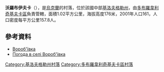 {{coord|48|17|38|N|31|12|28|E|scale:100000_region:UA|display=title}}

'''沃羅布伊夫卡'''（{{lang-uk|Вороб'ївка}}），是[[烏克蘭|烏克蘭]]的村落，位於該國中部[[基洛夫格勒州|基洛夫格勒州]]，由[[多布羅韋利奇基夫卡區|多布羅韋利奇基夫卡區]]負責管轄，面積1.02平方公里，海拔高度176米，2001年人口161，人口密度每平方公里157.8人。

==參考資料==
* [http://gska2.rada.gov.ua/pls/z7502/A005?rdat1=11.11.2008&rf7571=16612 Вороб'ївка]{{dead link|date=2018年3月 |bot=InternetArchiveBot |fix-attempted=yes }}
* [http://weather.in.ua/ua/kirovogradskaja/4570 Погода в селі Вороб'ївка] {{Wayback|url=http://weather.in.ua/ua/kirovogradskaja/4570 |date=20170314063954 }}

{{DEFAULTSORT:Вороб'ївка}}
[[Category:基洛夫格勒州村落|Category:基洛夫格勒州村落]]
[[Category:多布羅韋利奇基夫卡區村落|Category:多布羅韋利奇基夫卡區村落]]


{{Kirovohrad-geo-stub}}